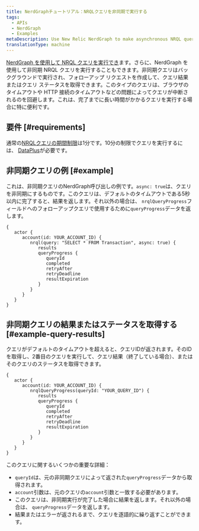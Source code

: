 ```yaml
---
title: NerdGraphチュートリアル：NRQLクエリを非同期で実行する
tags:
  - APIs
  - NerdGraph
  - Examples
metaDescription: Use New Relic NerdGraph to make asynchronous NRQL queries that have longer query duration limits.
translationType: machine
---
```


[NerdGraph を使用して NRQL クエリを実行でき](/docs/apis/nerdgraph/examples/nerdgraph-nrql-tutorial)ます。さらに、NerdGraph を使用して非同期 NRQL クエリを実行することもできます。非同期クエリはバックグラウンドで実行され、フォローアップ リクエストを作成して、クエリ結果またはクエリ ステータスを取得できます。このタイプのクエリは、ブラウザのタイムアウトや HTTP 接続のタイムアウトなどの問題によってクエリが中断されるのを回避します。これは、完了までに長い時間がかかるクエリを実行する場合に特に便利です。

## 要件 [#requirements]

通常の[NRQLクエリの期間制限](/docs/query-your-data/nrql-new-relic-query-language/get-started/rate-limits-nrql-queries)は1分です。10分の制限でクエリを実行するには、 [DataPlus](/docs/accounts/accounts-billing/new-relic-one-pricing-billing/data-ingest-billing#data-plus)が必要です。

## 非同期クエリの例 [#example]

これは、非同期クエリのNerdGraph呼び出しの例です。`async: true`は、クエリを非同期にするものです。このクエリは、デフォルトのタイムアウトである5秒以内に完了すると、結果を返します。それ以外の場合は、 `nrqlQueryProgress`フィールドへのフォローアップクエリで使用するために`queryProgress`データを返します。

```
{
   actor {
      account(id: YOUR_ACCOUNT_ID) {
         nrql(query: "SELECT * FROM Transaction", async: true) {
            results
            queryProgress {
               queryId
               completed
               retryAfter
               retryDeadline
               resultExpiration
            }
         }
      }
   }
}
```

## 非同期クエリの結果またはステータスを取得する [#example-query-results]

クエリがデフォルトのタイムアウトを超えると、クエリIDが返されます。そのIDを取得し、2番目のクエリを実行して、クエリ結果（終了している場合）、またはそのクエリのステータスを取得できます。

```
{
   actor {
      account(id: YOUR_ACCOUNT_ID) {
         nrqlQueryProgress(queryId: "YOUR_QUERY_ID") {
            results
            queryProgress {
               queryId
               completed
               retryAfter
               retryDeadline
               resultExpiration
            }
         }
      }
   }
}
```

このクエリに関するいくつかの重要な詳細：

* `queryId`は、元の非同期クエリによって返された`queryProgress`データから取得されます。
* `account`引数は、元のクエリの`account`引数と一致する必要があります。
* このクエリは、非同期実行が完了した場合に結果を返します。それ以外の場合は、 `queryProgress`データを返します。
* 結果またはエラーが返されるまで、クエリを逐語的に繰り返すことができます。